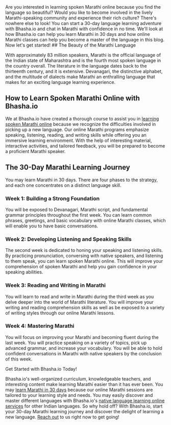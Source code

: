 
<Navbar/>
<BlogTitleBlock 
    title="Mastering Marathi: Your 30-Day Language Learning Journey" 
    blogURL="Speak-Marathi-in-30-Days-with-Bhashaios-Course" 
    date="24 January, 2024"
    time="5" 
    metaDetails="Embark on a 30-day journey to master Marathi with an online course. Learn spoken Marathi, enhance listening, and more. Discover weekly learning goals in this blog." 
    subCategory="Learning Guides"
    category= "Marathi"
    metaTitle="Speak Marathi in 30 Days with Bhasha.io's Course"
    publishDate="2024-01-23T18:30:00.000Z"
    modifiedDate="2024-01-23T18:30:00.000Z"
    imageURL="/Images/blogImages/previousBlogs/speak-marathi-in-30-days-cover.webp"
    keywords="Marathi Language Learning, Marathi Language, Marathi Language Benefits, Marathi Language Learning Benefits, Marathi Language Learning Reasons, Marathi Language Learning Reasons, Marathi Language Learning Reasons, Marathi Language Learning Reasons"
/>

<div>
Are you interested in learning spoken Marathi online because you find the language so beautiful? Would you like to become involved in the lively Marathi-speaking community and experience their rich culture? There's nowhere else to look! You can start a 30-day language learning adventure with Bhasha.io and chat in Marathi with confidence in no time. We'll look at how Bhasha.io can help you learn Marathi in 30 days and how online Marathi classes can help you become a master of the language in this blog. Now let's get started!
<Toc/>
## The Beauty of the Marathi Language

With approximately 83 million speakers, Marathi is the official language of the Indian state of Maharashtra and is the fourth most spoken language in the country overall. The literature in the language dates back to the thirteenth century, and it is extensive. Devanagari, the distinctive alphabet, and the multitude of dialects make Marathi an enthralling language that makes for an exciting language learning experience.

## How to Learn Spoken Marathi Online with Bhasha.io

We at Bhasha.io have created a thorough course to assist you in [learning spoken Marathi online](https://bhasha.io/online-marathi-classes) because we recognize the difficulties involved in picking up a new language. Our online Marathi programs emphasize speaking, listening, reading, and writing skills while offering you an immersive learning environment. With the help of interesting material, interactive activities, and tailored feedback, you will be prepared to become a proficient Marathi speaker.

## The 30-Day Marathi Learning Journey

You may learn Marathi in 30 days. There are four phases to the strategy, and each one concentrates on a distinct language skill.

### Week 1: Building a Strong Foundation

You will be exposed to Devanagari, Marathi script, and fundamental grammar principles throughout the first week. You can learn common phrases, greetings, and basic vocabulary with online Marathi classes, which will enable you to have basic conversations.

### Week 2: Developing Listening and Speaking Skills

The second week is dedicated to honing your speaking and listening skills. By practicing pronunciation, conversing with native speakers, and listening to them speak, you can learn spoken Marathi online. This will improve your comprehension of spoken Marathi and help you gain confidence in your speaking abilities.

### Week 3: Reading and Writing in Marathi

You will learn to read and write in Marathi during the third week as you delve deeper into the world of Marathi literature. You will improve your writing and reading comprehension skills as well as be exposed to a variety of writing styles through our online Marathi lessons.

### Week 4: Mastering Marathi

You will focus on improving your Marathi and becoming fluent during the last week. You will practice speaking on a variety of topics, pick up advanced grammar, and increase your vocabulary. You will be able to hold confident conversations in Marathi with native speakers by the conclusion of this week.

Get Started with Bhasha.io Today!

Bhasha.io's well-organized curriculum, knowledgeable teachers, and interesting content make learning Marathi easier than it has ever been. You may [learn Marathi in 30 days](https://bhasha.io/online-marathi-classes) because our online Marathi sessions are tailored to your learning style and needs. You may easily discover and master different languages with Bhasha.io's [native language learning online services](https://bhasha.io/) for other Indian languages. So why hold off? With Bhasha.io, start your 30-day Marathi learning journey and discover the delight of learning a new language. [Reach out](https://bhasha.io/contact-us) to us right now to get going!

</div>
<OtherArticles filename = "Speak-Marathi-in-30-Days-with-Bhashaios-Course"/>

<FooterNew />